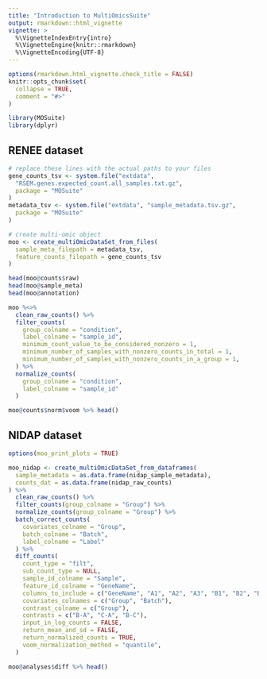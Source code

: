 ```yaml
---
title: "Introduction to MultiOmicsSuite"
output: rmarkdown::html_vignette
vignette: >
  %\VignetteIndexEntry{intro}
  %\VignetteEngine{knitr::rmarkdown}
  %\VignetteEncoding{UTF-8}
---
```


```r
options(rmarkdown.html_vignette.check_title = FALSE)
knitr::opts_chunk$set(
  collapse = TRUE,
  comment = "#>"
)
```

```r
library(MOSuite)
library(dplyr)
```

## RENEE dataset

```r
# replace these lines with the actual paths to your files
gene_counts_tsv <- system.file("extdata",
  "RSEM.genes.expected_count.all_samples.txt.gz",
  package = "MOSuite"
)
metadata_tsv <- system.file("extdata", "sample_metadata.tsv.gz",
  package = "MOSuite"
)

# create multi-omic object
moo <- create_multiOmicDataSet_from_files(
  sample_meta_filepath = metadata_tsv,
  feature_counts_filepath = gene_counts_tsv
)

head(moo@counts$raw)
head(moo@sample_meta)
head(moo@annotation)
```
```r
moo %<>%
  clean_raw_counts() %>%
  filter_counts(
    group_colname = "condition",
    label_colname = "sample_id",
    minimum_count_value_to_be_considered_nonzero = 1,
    minimum_number_of_samples_with_nonzero_counts_in_total = 1,
    minimum_number_of_samples_with_nonzero_counts_in_a_group = 1,
  ) %>%
  normalize_counts(
    group_colname = "condition",
    label_colname = "sample_id"
  )

moo@counts$norm$voom %>% head()
```

## NIDAP dataset

```r
options(moo_print_plots = TRUE)

moo_nidap <- create_multiOmicDataSet_from_dataframes(
  sample_metadata = as.data.frame(nidap_sample_metadata),
  counts_dat = as.data.frame(nidap_raw_counts)
) %>%
  clean_raw_counts() %>%
  filter_counts(group_colname = "Group") %>%
  normalize_counts(group_colname = "Group") %>%
  batch_correct_counts(
    covariates_colname = "Group",
    batch_colname = "Batch",
    label_colname = "Label"
  ) %>%
  diff_counts(
    count_type = "filt",
    sub_count_type = NULL,
    sample_id_colname = "Sample",
    feature_id_colname = "GeneName",
    columns_to_include = c("GeneName", "A1", "A2", "A3", "B1", "B2", "B3", "C1", "C3"),
    covariates_colnames = c("Group", "Batch"),
    contrast_colname = c("Group"),
    contrasts = c("B-A", "C-A", "B-C"),
    input_in_log_counts = FALSE,
    return_mean_and_sd = FALSE,
    return_normalized_counts = TRUE,
    voom_normalization_method = "quantile",
  )

moo@analyses$diff %>% head()
```
